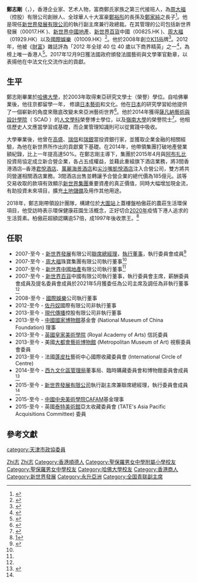 {{Multiple issues|
{{Autobiography}}{{Newsrelease|time=2021-01-27T07:58:20+00:00}}
{{COI|time=2021-01-27T07:58:20+00:00}}
}}

{{Infobox Celebrity
|name = 鄭志剛<br />Adrian Cheng Chi-kong
|birth_date = {{birth date and age|1979|11|2}}
|education = [[哈佛大學|哈佛大學]]
|alma_mater = [[聖保羅男女中學附屬小學|聖保羅男女中學附屬小學]]<br>[[聖保羅男女中學|聖保羅男女中學]]<ref>{{cite news | title=新世界第三代 要錢也要藝術 鄭志剛理想共贏之道 | url=https://hk.news.appledaily.com/local/daily/article/20130728/18353269 | format= | publisher=香港蘋果日報 | date=2013-07-28 | accessdate=2019-11-09 | quote= | archive-date=2019-11-09 | archive-url=https://web.archive.org/web/20191109085650/https://hk.news.appledaily.com/local/daily/article/20130728/18353269 | dead-url=no }}</ref><br>The Taft School<ref>{{cite news | title=香港第三大家族80後繼承人鄭志剛：曾經的文藝青年已上線 | url=http://finance.sina.com.cn/china/gncj/2017-02-18/doc-ifyarrcc7843867.shtml | format= | publisher=新浪網 | date=2017-01-28 | accessdate=2019-11-09 | quote= | archive-date=2019-11-09 | archive-url=https://web.archive.org/web/20191109085652/http://finance.sina.com.cn/china/gncj/2017-02-18/doc-ifyarrcc7843867.shtml | dead-url=no }}</ref>
|occupation = [[新世界發展有限公司|新世界發展有限公司]]執行副主席兼行政總裁<br />[[K11|K11]] 購物藝術館，K11 藝術基金會（K11 Art Foundation）， 創辦人兼主席 <ref>{{Cite web |url=http://www.businessoffashion.com/community/people/adrian-chi-kong-cheng |title=Adrian Chi-Kong Cheng |accessdate=2015-07-27 |archive-date=2015-08-03 |archive-url=https://web.archive.org/web/20150803221319/http://www.businessoffashion.com/community/people/adrian-chi-kong-cheng |dead-url=no }}</ref>
|awards = 《[[財富|財富]]》雜誌「2012 年全球 40 位 40歲以下商界精英」之一，2014年Art Review雜誌 「最具影響力100人」，薩凡納藝術與設計學院（ SCAD ）人文學科榮譽博士學位，世界經濟論壇「全球青年領袖」
|spouse = {{Marriage|-{余}-雅穎|2009|}}
|image = 
}}

'''鄭志剛'''{{JP}}（{{lang-en|Adrian Cheng Chi-kong}}，{{bd|1979年|11月2日}}），香港企业家、艺术人物，富商鄭氏家族之第三代接班人，為[[周大福集團|周大福]]（控股）有限公司創辦人、全球華人十大富豪[[鄭裕彤|鄭裕彤]]的長孫及[[鄭家純_(企業家)|鄭家純]]之長子<ref>{{Cite web|url = http://www.telegraph.co.uk/finance/newsbysector/retailandconsumer/6366827/Adrian-Cheng-the-Asian-retail-heir-who-is-aiming-to-change-the-way-we-shop.html|title = Adrian Cheng: the Asian retail heir who is aiming to change the way we shop|accessdate = 2015-07-27|author = |date = |publisher = |archive-date = 2015-10-10|archive-url = https://web.archive.org/web/20151010171012/http://www.telegraph.co.uk/finance/newsbysector/retailandconsumer/6366827/Adrian-Cheng-the-Asian-retail-heir-who-is-aiming-to-change-the-way-we-shop.html|dead-url = no}}</ref>。他是現任[[新世界發展|新世界發展有限公司]]的執行副主席兼行政總裁。在其管理的公司包括新世界發展（00017.HK )、[[新世界中國地產|新世界中國地產]]、[[新世界百貨_(中國)|新世界百貨]]中國（00825.HK )、[[周大福集團|周大福]]（01929.HK）以及[[國際娛樂|國際娛樂]]（01009.HK）<ref>{{Cite web|url = http://www.ft.com/intl/cms/s/0/424863ca-d33a-11e2-95d4-00144feab7de.html#slide0|title = Adrian Cheng adds shine to Chow Tai Fook brand|accessdate = 2015-07-27|author = |date = |publisher = |archive-date = 2019-06-14|archive-url = https://web.archive.org/web/20190614033029/https://www.ft.com/content/424863ca-d33a-11e2-95d4-00144feab7de#slide0|dead-url = no}}</ref>。他於2008年創立[[K11_(香港)|K11]]品牌<ref>{{Cite web|url = http://www.scmp.com/lifestyle/arts-culture/article/1733513/k11-founder-adrian-cheng-bringing-six-exhibitions-art-basel|title = How New World heir Adrian Cheng combines his passion for art with entrepreneurship|accessdate = 2015-07-27|author = |date = |publisher = |archive-date = 2015-07-05|archive-url = https://web.archive.org/web/20150705185853/http://www.scmp.com/lifestyle/arts-culture/article/1733513/k11-founder-adrian-cheng-bringing-six-exhibitions-art-basel|dead-url = no}}</ref>。2012年，他被《[[財富_(雜誌)|財富]]》雜誌評為「2012 年全球 40 位 40 歲以下商界精英」之一<ref>{{Cite web|url = http://fortune.com/40-under-40/2012/adrian-cheng-38|title = 40 UNDER 40 2012 – Adrian Cheng|accessdate = 2015-07-27|author = |date = |publisher = |archive-url = https://web.archive.org/web/20151211024636/http://fortune.com/40-under-40/2012/adrian-cheng-38/|archive-date = 2015-12-11|dead-url = yes}}</ref>，為榜上唯一香港人<ref>{{Cite news|url = http://www.scmp.com/news/hong-kong/article/1063837/adrian-cheng-sole-hongkonger-fortunes-under-40-list|title = Adrian Cheng is sole Hongkonger on Fortune’s under 40 list|last = |first = |date = |work = |accessdate = |archive-date = 2015-12-08|archive-url = https://web.archive.org/web/20151208172723/http://www.scmp.com/news/hong-kong/article/1063837/adrian-cheng-sole-hongkonger-fortunes-under-40-list|dead-url = no}}</ref>。2017年12月9日獲法國政府頒發法國藝術與文學軍官勳章，以表揚他在中法文化交流作出的貢獻。

== 生平 ==
鄭志剛畢業於[[哈佛大学|哈佛大學]]，於2003年取得東亞研究文學士（榮譽）學位。自哈佛畢業後，他往京都留學一年， 修讀[[日本藝術|日本藝術]]和文化。他在[[日本|日本]]的研究學習給他提供了一個嶄新的角度來徹底改變未來亞洲藝術世界<ref>{{Cite news|url = http://www.forbes.com/sites/alexandreerrera/2014/08/16/the-three-layers-a-new-era-of-collectors-in-china/|title = The Three Layers: A New Era of Collectors In China|last = |first = |date = |work = |accessdate = |archive-date = 2015-07-25|archive-url = https://web.archive.org/web/20150725203944/http://www.forbes.com/sites/alexandreerrera/2014/08/16/the-three-layers-a-new-era-of-collectors-in-china/|dead-url = no}}</ref>。他於2014年獲得[[薩凡納藝術設計學院|薩凡納藝術與設計學院]]（ SCAD ）的[[人文學科|人文學科]]榮譽博士學位，以及[[嶺南大學_(香港)|嶺南大學]]的榮譽院士<ref>{{Cite web|url = http://commons.ln.edu.hk/honorary_fellowship/2014/honorary_fellows/2/|title = Honorary Fellowship Award 2014|accessdate = 2015-07-27|author = |date = |publisher = |archive-date = 2015-07-06|archive-url = https://web.archive.org/web/20150706164226/http://commons.ln.edu.hk/honorary_fellowship/2014/honorary_fellows/2/|dead-url = no}}</ref>。他相信歷史人文應當學習成基礎，而企業管理知識則可以從實踐中吸收。

大學畢業後，他曾在[[高盛|高盛]]、[[瑞士信贷集團|瑞信]]和[[瑞银集团|瑞銀]]當投資銀行家，並獲取企業金融的相關經驗，為他在新世界所作出的貢獻奠下基礎。在2014年，他帶領集團打破地產營業額紀錄，比上一年提高達50%。在鄭志剛主導下，集團於2015年4月與[[阿布扎比|阿布扎比]]投資局協定成立新合營企業，各占五成權益，並藉此重組旗下酒店業務，將3間香港酒店─香港[[君悅酒店|君悅酒店]]、[[萬麗海景酒店|萬麗海景酒店]]和[[尖沙咀|尖沙嘴]][[凱悅酒店|凱悅酒店]]注入合營公司，雙方將共同營運相關酒店業務。3間酒店出售並轉讓予合營企業的總代價為185億元。該等交易收取的款項有效顯示[[新世界集團|新世界集團]]重要資產的真正價值，同時大幅增加現金流，有助投資未來項目，擴充[[土地儲備|土地儲備]]及用作其他用途。

2018年，鄭志剛帶領設計團隊，構建位於[[大圍站|大圍站]]上蓋樓盤柏傲莊的農莊生活環保項目，他受訪時表示環保健康莊園生活概念，正好切合[[2020年|2020年]]疫情下港人追求的生活質素。柏傲莊超額認購逾57倍，成1997年後收票王。<ref>[https://ps.hket.com/article/2791300]</ref>

== 任职 ==
* 2007-至今 - [[新世界發展|新世界發展]]有限公司[[總經理|聯席總經理]]，[[执行董事|執行董事]]，執行委員會成員<ref name=":1">{{Cite web|url = http://www.businessoffashion.com/community/people/adrian-chi-kong-cheng|title = Adrian Chi-Kong Cheng - General Manager, New World Development|accessdate = 2015-07-27|author = |date = |publisher = |archive-date = 2015-08-03|archive-url = https://web.archive.org/web/20150803221319/http://www.businessoffashion.com/community/people/adrian-chi-kong-cheng|dead-url = no}}</ref>
* 2007-至今 - [[周大福集團|周大福]]珠寶集團有限公司執行董事<ref name=":1" />
* 2007-至今 - [[新世界中國地產|新世界中國地產]]有限公司執行董事<ref name=":1" />
* 2007-至今 - [[新世界百貨_(中國)|新世界百貨]]中國有限公司執行董事，執行委員會主席，薪酬委員會成員及提名委員會成員於2021年5月獲委任為公司主席及調任為非執行董事 <ref name=":1" />
* 2008-至今 - [[國際娛樂|國際娛樂]]公司執行董事
* 2012-至今 - [[佐丹奴|佐丹奴]]國際有限公司非執行董事
* 2013-至今 - [[现代传播|現代傳播]]控股有限公司非執行董事
* 2013-至今 - [[中国国家博物馆|中國國家博物館]]基金會 (National Museum of China Foundation) 理事
* 2013-至今 - [[皇家艺术研究院|英國皇家美術學院]] (Royal Academy of Arts) 信託委員
* 2013-至今 - 美國[[大都會藝術博物館|大都會藝術博物館]] (Metropolitan Museum of Art) 視察委員會委員
* 2013-至今 - 法國[[蓬皮杜艺术中心|蓬皮杜]]藝術中心國際收藏委員會 (International Circle of Centre)
* 2014-至今 - [[西九文化區管理局|西九文化區管理局]]董事局、臨時購藏委員會和博物館委員會成員<ref>{{Cite web|url = http://www.westkowloon.hk/tc/the-authority/board|title = 西九文化區管理局|accessdate = 2015-07-27|author = |date = |publisher = |archive-date = 2015-08-22|archive-url = https://web.archive.org/web/20150822155229/http://www.westkowloon.hk/tc/the-authority/board|dead-url = no}}</ref>
* 2015-至今 - [[新世界發展有限公司|新世界發展有限公司]]執行副主席兼聯席總經理，執行委員會成員<ref name=":1" />
* 2015-至今 - [[中央美术学院|中國中央美術學院]]CAFAM基金理事
* 2015-至今 - 英國[[泰特美術館|泰特美術館]]亞太收藏委員會 (TATE's Asia Pacific Acquisitions Committee) 委員

== 參考文獻 ==
{{reflist|2}}

{{新世界發展}}
{{中华全国青年联合会第十一届委员会}}
{{中华全国青年联合会第十二届委员会}}

{{Authority control}}

{{DEFAULTSORT:Zheng鄭}}

[[Category:鄭姓|Zhi志]]
[[Category:鄭裕彤家族|Zhi志]]
[[Category:香港順德人|Category:香港順德人]]
[[Category:聖保羅男女中學附屬小學校友|Category:聖保羅男女中學附屬小學校友]]
[[Category:聖保羅男女中學校友|Category:聖保羅男女中學校友]]
[[Category:哈佛大學校友|Category:哈佛大學校友]]
[[Category:香港商人|Category:香港商人]]
[[Category:新世界發展|Category:新世界發展]]
[[Category:永升亞洲|Category:永升亞洲]]
[[category:天津市政協委員|category:天津市政協委員]]
[[Category:全国青联副主席|Category:全国青联副主席]]